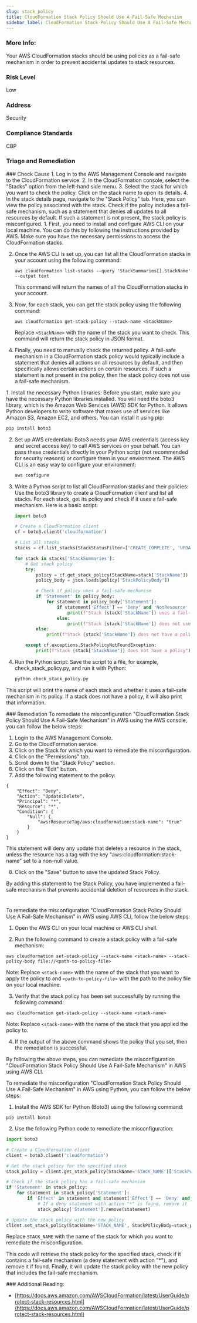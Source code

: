 ```yaml
---
slug: stack_policy
title: CloudFormation Stack Policy Should Use A Fail-Safe Mechanism
sidebar_label: CloudFormation Stack Policy Should Use A Fail-Safe Mechanism
---
```


### More Info:

Your AWS CloudFormation stacks should be using policies as a fail-safe mechanism in order to prevent accidental updates to stack resources.

### Risk Level

Low

### Address

Security

### Compliance Standards

CBP



### Triage and Remediation
<Tabs>

<Tab title='Cause'>
### Check Cause
<AccordionGroup>
<Accordion title='Using Console' defaultOpen='true'>
1. Log in to the AWS Management Console and navigate to the CloudFormation service.
2. In the CloudFormation console, select the "Stacks" option from the left-hand side menu.
3. Select the stack for which you want to check the policy. Click on the stack name to open its details.
4. In the stack details page, navigate to the "Stack Policy" tab. Here, you can view the policy associated with the stack. Check if the policy includes a fail-safe mechanism, such as a statement that denies all updates to all resources by default. If such a statement is not present, the stack policy is misconfigured.
</Accordion>

<Accordion title='Using CLI'>
1. First, you need to install and configure AWS CLI on your local machine. You can do this by following the instructions provided by AWS. Make sure you have the necessary permissions to access the CloudFormation stacks.

2. Once the AWS CLI is set up, you can list all the CloudFormation stacks in your account using the following command:
   ```
   aws cloudformation list-stacks --query 'StackSummaries[].StackName' --output text
   ```
   This command will return the names of all the CloudFormation stacks in your account.

3. Now, for each stack, you can get the stack policy using the following command:
   ```
   aws cloudformation get-stack-policy --stack-name <StackName>
   ```
   Replace `<StackName>` with the name of the stack you want to check. This command will return the stack policy in JSON format.

4. Finally, you need to manually check the returned policy. A fail-safe mechanism in a CloudFormation stack policy would typically include a statement that denies all actions on all resources by default, and then specifically allows certain actions on certain resources. If such a statement is not present in the policy, then the stack policy does not use a fail-safe mechanism.
</Accordion>

<Accordion title='Using Python'>
1. Install the necessary Python libraries: Before you start, make sure you have the necessary Python libraries installed. You will need the boto3 library, which is the Amazon Web Services (AWS) SDK for Python. It allows Python developers to write software that makes use of services like Amazon S3, Amazon EC2, and others. You can install it using pip:

   ```python
   pip install boto3
   ```

2. Set up AWS credentials: Boto3 needs your AWS credentials (access key and secret access key) to call AWS services on your behalf. You can pass these credentials directly in your Python script (not recommended for security reasons) or configure them in your environment. The AWS CLI is an easy way to configure your environment:

   ```bash
   aws configure
   ```

3. Write a Python script to list all CloudFormation stacks and their policies: Use the boto3 library to create a CloudFormation client and list all stacks. For each stack, get its policy and check if it uses a fail-safe mechanism. Here is a basic script:

   ```python
   import boto3

   # Create a CloudFormation client
   cf = boto3.client('cloudformation')

   # List all stacks
   stacks = cf.list_stacks(StackStatusFilter=['CREATE_COMPLETE', 'UPDATE_COMPLETE'])

   for stack in stacks['StackSummaries']:
       # Get stack policy
       try:
           policy = cf.get_stack_policy(StackName=stack['StackName'])
           policy_body = json.loads(policy['StackPolicyBody'])

           # Check if policy uses a fail-safe mechanism
           if 'Statement' in policy_body:
               for statement in policy_body['Statement']:
                   if statement['Effect'] == 'Deny' and 'NotResource' in statement:
                       print(f"Stack {stack['StackName']} uses a fail-safe mechanism")
                   else:
                       print(f"Stack {stack['StackName']} does not use a fail-safe mechanism")
           else:
               print(f"Stack {stack['StackName']} does not have a policy")

       except cf.exceptions.StackPolicyNotFoundException:
           print(f"Stack {stack['StackName']} does not have a policy")
   ```

4. Run the Python script: Save the script to a file, for example, check_stack_policy.py, and run it with Python:

   ```bash
   python check_stack_policy.py
   ```

This script will print the name of each stack and whether it uses a fail-safe mechanism in its policy. If a stack does not have a policy, it will also print that information.
</Accordion>

</AccordionGroup>
</Tab>

<Tab title='Remediation'>
### Remediation

<AccordionGroup>
<Accordion title='Using Console' defaultOpen='true'>
To remediate the misconfiguration "CloudFormation Stack Policy Should Use A Fail-Safe Mechanism" in AWS using the AWS console, you can follow the below steps:

1. Login to the AWS Management Console.
2. Go to the CloudFormation service.
3. Click on the Stack for which you want to remediate the misconfiguration.
4. Click on the "Permissions" tab.
5. Scroll down to the "Stack Policy" section.
6. Click on the "Edit" button.
7. Add the following statement to the policy:

```
{
    "Effect": "Deny",
    "Action": "Update:Delete",
    "Principal": "*",
    "Resource": "*",
    "Condition": {
        "Null": {
            "aws:ResourceTag/aws:cloudformation:stack-name": "true"
        }
    }
}
```

This statement will deny any update that deletes a resource in the stack, unless the resource has a tag with the key "aws:cloudformation:stack-name" set to a non-null value.

8. Click on the "Save" button to save the updated Stack Policy.

By adding this statement to the Stack Policy, you have implemented a fail-safe mechanism that prevents accidental deletion of resources in the stack.

#
</Accordion>

<Accordion title='Using CLI'>
To remediate the misconfiguration "CloudFormation Stack Policy Should Use A Fail-Safe Mechanism" in AWS using AWS CLI, follow the below steps:

1. Open the AWS CLI on your local machine or AWS CLI shell.

2. Run the following command to create a stack policy with a fail-safe mechanism:

```
aws cloudformation set-stack-policy --stack-name <stack-name> --stack-policy-body file://<path-to-policy-file>
```

Note: Replace `<stack-name>` with the name of the stack that you want to apply the policy to and `<path-to-policy-file>` with the path to the policy file on your local machine.

3. Verify that the stack policy has been set successfully by running the following command:

```
aws cloudformation get-stack-policy --stack-name <stack-name>
```

Note: Replace `<stack-name>` with the name of the stack that you applied the policy to.

4. If the output of the above command shows the policy that you set, then the remediation is successful.

By following the above steps, you can remediate the misconfiguration "CloudFormation Stack Policy Should Use A Fail-Safe Mechanism" in AWS using AWS CLI.
</Accordion>

<Accordion title='Using Python'>
To remediate the misconfiguration "CloudFormation Stack Policy Should Use A Fail-Safe Mechanism" in AWS using Python, you can follow the below steps:

1. Install the AWS SDK for Python (Boto3) using the following command:
```
pip install boto3
```

2. Use the following Python code to remediate the misconfiguration:
```python
import boto3

# Create a CloudFormation client
client = boto3.client('cloudformation')

# Get the stack policy for the specified stack
stack_policy = client.get_stack_policy(StackName='STACK_NAME')['StackPolicyBody']

# Check if the stack policy has a fail-safe mechanism
if 'Statement' in stack_policy:
    for statement in stack_policy['Statement']:
        if 'Effect' in statement and statement['Effect'] == 'Deny' and 'Action' in statement and statement['Action'] == '*':
            # If a deny statement with action "*" is found, remove it
            stack_policy['Statement'].remove(statement)

# Update the stack policy with the new policy
client.set_stack_policy(StackName='STACK_NAME', StackPolicyBody=stack_policy)
```

Replace `STACK_NAME` with the name of the stack for which you want to remediate the misconfiguration.

This code will retrieve the stack policy for the specified stack, check if it contains a fail-safe mechanism (a deny statement with action "*"), and remove it if found. Finally, it will update the stack policy with the new policy that includes the fail-safe mechanism.
</Accordion>

</AccordionGroup>
</Tab>
</Tabs>
### Additional Reading:

- [https://docs.aws.amazon.com/AWSCloudFormation/latest/UserGuide/protect-stack-resources.html](https://docs.aws.amazon.com/AWSCloudFormation/latest/UserGuide/protect-stack-resources.html) 

